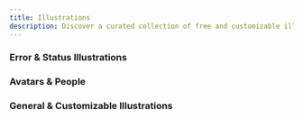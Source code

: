 ```yaml
---
title: Illustrations
description: Discover a curated collection of free and customizable illustrations for your projects.
---
```


### Error & Status Illustrations

<Cards>
  <CustomCard
    title="404 Illustrations"
    description="A growing collection of illustrations for your page-not-found message. Choose a scene to inform the user of the error occurred in interesting ways. Use futuristic elements or stay traditional with cute characters. All scenes are compatible with Sketch and Figma."
    href="https://error404.fun/"
    icon="/resources/illustrations/error404.png"
  />
</Cards>

### Avatars & People

<Cards>
  <CustomCard
    title="Avataaars"
    description="Mix & match avatar illustrations in Sketch App with this free library."
    href="https://avataaars.com/"
    icon="/resources/illustrations/avataaars.png"
  />
  <CustomCard
    title="Humaaans"
    description="Mix-&-match illustrations of people with a design library for InVision Studio and Sketch."
    href="https://www.humaaans.com/"
    icon="/resources/illustrations/humaaans.png"
  />
  <CustomCard
    title="Open Peeps"
    description="Hand-drawn illustration library to create scenes of people for product, marketing, comics, and more."
    href="https://www.openpeeps.com/"
    icon="/resources/illustrations/openpeeps.png"
  />
</Cards>

### General & Customizable Illustrations

<Cards>
  <CustomCard
    title="Ira Design"
    description="Build your own amazing illustrations."
    href="https://iradesign.io/"
    icon="/resources/illustrations/iradesign.png"
  />
  <CustomCard
    title="Absurd Design"
    description="Download surrealist illustrations. Use free vector art for your landing pages, presentations and apps. These artworks combine the absurdity and childishness."
    href="https://absurd.design/"
    icon="/resources/illustrations/absurbdesign.png"
  />
  <CustomCard
    title="Blush"
    description="Add free, fully customizable illustrations to your designs. Made by artists across the globe."
    href="https://blush.design/"
    icon="/resources/illustrations/blush.png"
  />
  <CustomCard
    title="illlustrations"
    description="Large set of open source illustrations. Free and no attribution required."
    href="https://illlustrations.co/"
    icon="/resources/illustrations/illlustrations.png"
  />
  <CustomCard
    title="Open Doodles"
    description="A library of sketchy illustrations of people, free for personal and commercial use."
    href="https://opendoodles.com/"
    icon="/resources/illustrations/opendoodles.png"
  />
  <CustomCard
    title="Storyset"
    description="Edit and animate customizable illustrations to enhance your projects, totally free."
    href="https://storyset.com/"
    icon="/resources/illustrations/storyset.png"
  />
  <CustomCard
    title="unDraw"
    description="Open-source illustrations. Find and customize the perfect illustration for your next project."
    href="https://undraw.co/illustrations"
    icon="/resources/illustrations/undraw.png"
  />
</Cards>
